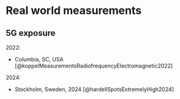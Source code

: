 # Real world measurements

## 5G exposure

2022:

-   Columbia, SC, USA [@koppelMeasurementsRadiofrequencyElectromagnetic2022]

2024:

-   Stockholm, Sweden, 2024 [@hardellSpotsExtremelyHigh2024]\
